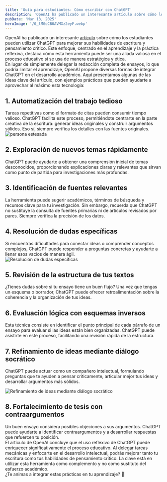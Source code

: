 ```yaml
---
title: 'Guía para estudiantes: Cómo escribir con ChatGPT'
description: 'OpenAI ha publicado un interesante artículo sobre cómo los estudiantes pueden utilizar ChatGPT para mejorar sus habilidades de escritura y pensamiento crítico.'
pubDate: 'Mar 13, 2025'
heroImage: '/0_lMGoCB0AVMXz2eyF.webp'
---
```

OpenAI ha publicado un interesante <a href="https://openai.com/chatgpt/education/" title="articulo openai">artículo</a> sobre cómo los estudiantes pueden utilizar ChatGPT para mejorar sus habilidades de escritura y pensamiento crítico. Este enfoque, centrado en el aprendizaje y la práctica reflexiva, destaca cómo esta herramienta puede ser una aliada valiosa en el proceso educativo si se usa de manera estratégica y ética.
<br/>
En lugar de simplemente delegar la redacción completa de ensayos, lo que podría limitar el aprendizaje, OpenAI propone diversas formas de integrar ChatGPT en el desarrollo académico. Aquí presentamos algunas de las ideas clave del artículo, con ejemplos prácticos que pueden ayudarte a aprovechar al máximo esta tecnología:
<br/>

## 1. Automatización del trabajo tedioso
Tareas repetitivas como el formato de citas pueden consumir tiempo valioso. ChatGPT facilita este proceso, permitiéndote centrarte en la parte creativa de la escritura: generar ideas originales y construir argumentos sólidos. Eso sí, siempre verifica los detalles con las fuentes originales.
<img src="/0_6I7nSpbn0EyFQTjY.webp" alt="persona estesada"
     class="w-full max-w-7xl mx-auto h-auto rounded-lg shadow" loading="lazy"/><br/>

## 2. Exploración de nuevos temas rápidamente
ChatGPT puede ayudarte a obtener una comprensión inicial de temas desconocidos, proporcionando explicaciones claras y relevantes que sirvan como punto de partida para investigaciones más profundas.
<br/>

## 3. Identificación de fuentes relevantes
La herramienta puede sugerir académicos, términos de búsqueda y recursos clave para tu investigación. Sin embargo, recuerda que ChatGPT no sustituye la consulta de fuentes primarias ni de artículos revisados por pares. Siempre verifica la precisión de los datos.
<br/>

## 4. Resolución de dudas específicas
Si encuentras dificultades para conectar ideas o comprender conceptos complejos, ChatGPT puede responder a preguntas concretas y ayudarte a llenar esos vacíos de manera ágil.
<br/>
<img src="/0_zAeJMoVy4W4WZBCk.webp" alt="Resolución de dudas específicas"
     class="w-full max-w-7xl mx-auto h-auto rounded-lg shadow" loading="lazy"/><br/>

## 5. Revisión de la estructura de tus textos
¿Tienes dudas sobre si tu ensayo tiene un buen flujo? Una vez que tengas un esquema o borrador, ChatGPT puede ofrecer retroalimentación sobre la coherencia y la organización de tus ideas.
<br/>

## 6. Evaluación lógica con esquemas inversos
Esta técnica consiste en identificar el punto principal de cada párrafo de un ensayo para evaluar si las ideas están bien organizadas. ChatGPT puede asistirte en este proceso, facilitando una revisión rápida de la estructura.
<br/>

## 7. Refinamiento de ideas mediante diálogo socrático
ChatGPT puede actuar como un compañero intelectual, formulando preguntas que te ayuden a pensar críticamente, articular mejor tus ideas y desarrollar argumentos más sólidos.
<br/>

<img src="/0_wOcauaOdF4xZ7drD.webp" alt="Refinamiento de ideas mediante diálogo socrático"
     class="w-full max-w-7xl mx-auto h-auto rounded-lg shadow" loading="lazy"/><br/>

## 8. Fortalecimiento de tesis con contraargumentos
Un buen ensayo considera posibles objeciones a sus argumentos. ChatGPT puede ayudarte a identificar contraargumentos y a desarrollar respuestas que refuercen tu posición.
<br/>
El artículo de OpenAI concluye que el uso reflexivo de ChatGPT puede enriquecer significativamente el proceso educativo. Al delegar tareas mecánicas y enfocarte en el desarrollo intelectual, podrás mejorar tanto tu escritura como tus habilidades de pensamiento crítico. La clave está en utilizar esta herramienta como complemento y no como sustituto del esfuerzo académico.
<br/>
¿Te animas a integrar estas prácticas en tu aprendizaje? 🚀